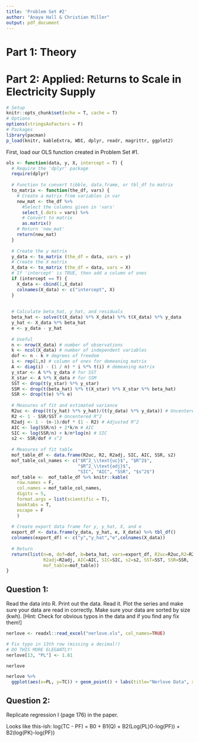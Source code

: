 ```yaml
---
title: 'Problem Set #2'
author: "Anaya Hall & Christian Miller"
output: pdf_document
---
```


# Part 1: Theory
# Part 2: Applied: Returns to Scale in Electricity Supply

```r
# Setup
knitr::opts_chunk$set(echo = T, cache = T)
# Options
options(stringsAsFactors = F)
# Packages
library(pacman)
p_load(knitr, kableExtra, WDI, dplyr, readr, magrittr, ggplot2)

```

First, load our OLS function created in Problem Set #1.

```r
ols <- function(data, y, X, intercept = T) {
  # Require the 'dplyr' package
  require(dplyr)
  
  # Function to convert tibble, data.frame, or tbl_df to matrix
  to_matrix <- function(the_df, vars) {
    # Create a matrix from variables in var
    new_mat <- the_df %>%
      #Select the columns given in 'vars'
      select_(.dots = vars) %>%
      # Convert to matrix
      as.matrix()
    # Return 'new_mat'
    return(new_mat)
  }
  
  # Create the y matrix
  y_data <- to_matrix (the_df = data, vars = y)
  # Create the X matrix
  X_data <- to_matrix (the_df = data, vars = X)
  # If 'intercept' is TRUE, then add a column of ones
  if (intercept == T) {
    X_data <- cbind(1,X_data)
    colnames(X_data) <- c("intercept", X)
  }
 
  
  # Calculate beta_hat, y_hat, and residuals
  beta_hat <- solve(t(X_data) %*% X_data) %*% t(X_data) %*% y_data
  y_hat <- X_data %*% beta_hat
  e <- y_data - y_hat
  
  # Useful
  n <- nrow(X_data) # number of observations
  k <- ncol(X_data) # number of independent variables
  dof <- n - k # degrees of freedom
  i <- rep(1,n) # column of ones for demeaning matrix
  A <- diag(i) - (1 / n) * i %*% t(i) # demeaning matrix
  y_star <- A %*% y_data # for SST
  X_star <- A %*% X_data # for SSM
  SST <- drop(t(y_star) %*% y_star)
  SSM <- drop(t(beta_hat) %*% t(X_star) %*% X_star %*% beta_hat)
  SSR <- drop(t(e) %*% e)
  
  # Measures of fit and estimated variance
  R2uc <- drop((t(y_hat) %*% y_hat)/(t(y_data) %*% y_data)) # Uncentered R^2
  R2 <- 1 - SSR/SST # Uncentered R^2
  R2adj <- 1 - (n-1)/dof * (1 - R2) # Adjusted R^2
  AIC <- log(SSR/n) + 2*k/n # AIC
  SIC <- log(SSR/n) + k/n*log(n) # SIC
  s2 <- SSR/dof # s^2
  
  # Measures of fit table
  mof_table_df <- data.frame(R2uc, R2, R2adj, SIC, AIC, SSR, s2)
  mof_table_col_names <- c("$R^2_\\text{uc}$", "$R^2$",
                           "$R^2_\\text{adj}$",
                           "SIC", "AIC", "SSR", "$s^2$")
  mof_table <-  mof_table_df %>% knitr::kable(
    row.names = F,
    col.names = mof_table_col_names,
    digits = 5,
    format.args = list(scientific = T),
    booktabs = T,
    escape = F
    )
  
  # Create export data frame for y, y_hat, X, and e
  export_df <- data.frame(y_data, y_hat, e, X_data) %>% tbl_df()
  colnames(export_df) <- c("y","y_hat","e",colnames(X_data))
  
  # Return
  return(list(n=n, dof=dof, b=beta_hat, vars=export_df, R2uc=R2uc,R2=R2,
              R2adj=R2adj, AIC=AIC, SIC=SIC, s2=s2, SST=SST, SSR=SSR,
              mof_table=mof_table))
}
```

## Question 1:
Read the data into R. Print out the data. Read it. Plot the series and make sure your data are read in correctly. Make sure your data are sorted by size (kwh). [Hint: Check for obvious typos in the data and if you find any fix them!]


```r

nerlove <- readxl::read_excel("nerlove.xls", col_names=TRUE)

# Fix typo in 13th row (missing a decimal!)
# DO THIS MORE ELEGANTLY! 
nerlove[13, "PL"] <- 1.81

nerlove
```

```r

nerlove %>%
  ggplot(aes(x=PL, y=TC)) + geom_point() + labs(title="Nerlove Data", x="Price of Labor", y="Total Cost")

```

## Question 2:
Replicate regression I (page 176) in the paper. 

Looks like this-ish:
log(TC - PF) = B0 + B1(Q) + B2(Log(PL)0-log(PF)) + B2(log(PK)-log(PF))


